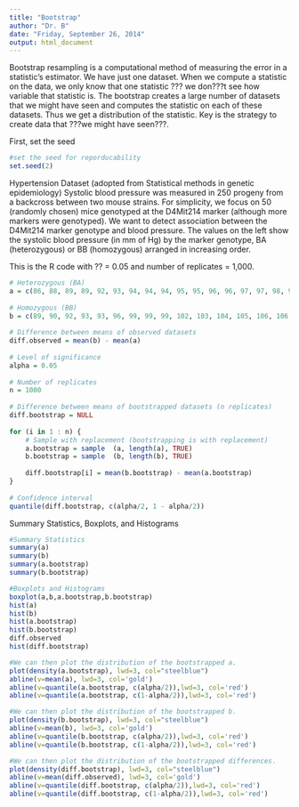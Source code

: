 ```yaml
---
title: "Bootstrap"
author: "Dr. B"
date: "Friday, September 26, 2014"
output: html_document
---
```

Bootstrap resampling is a computational method of measuring the error in a statistic's estimator.  We have just one dataset. When we compute a statistic on the data, we only know that one statistic ??? we don???t see how variable that statistic is. The bootstrap creates a large number of datasets that we might have seen and computes the statistic on each of these datasets. Thus we get a distribution of the statistic. Key is the strategy to create data that ???we might have seen???.

First, set the seed
```r
#set the seed for reporducability
set.seed(2)
```

Hypertension Dataset (adopted from Statistical methods in genetic epidemiology)
Systolic blood pressure was measured in 250 progeny from a backcross between two mouse strains. For simplicity, we focus on 50 (randomly chosen) mice genotyped at the D4Mit214 marker (although more markers were genotyped). We want to detect association between the D4Mit214 marker genotype and blood pressure. The values on the left show the systolic blood pressure (in mm of Hg) by the marker genotype, BA (heterozygous) or BB (homozygous) arranged in increasing order.

This is the R code with ?? = 0.05 and number of replicates = 1,000.
```r
# Heterozygous (BA)
a = c(86, 88, 89, 89, 92, 93, 94, 94, 94, 95, 95, 96, 96, 97, 97, 98, 98, 99, 99, 101, 106, 107, 110, 113, 116, 118)
 
# Homozygous (BB)
b = c(89, 90, 92, 93, 93, 96, 99, 99, 99, 102, 103, 104, 105, 106, 106, 107, 108, 108, 110, 110, 112, 114, 116, 116)
 
# Difference between means of observed datasets
diff.observed = mean(b) - mean(a)
 
# Level of significance
alpha = 0.05
 
# Number of replicates
n = 1000
 
# Difference between means of bootstrapped datasets (n replicates)
diff.bootstrap = NULL
 
for (i in 1 : n) {
    # Sample with replacement (bootstrapping is with replacement)
    a.bootstrap = sample  (a, length(a), TRUE)
    b.bootstrap = sample  (b, length(b), TRUE)
     
    diff.bootstrap[i] = mean(b.bootstrap) - mean(a.bootstrap)
}
 
# Confidence interval
quantile(diff.bootstrap, c(alpha/2, 1 - alpha/2))

```

Summary Statistics, Boxplots, and Histograms
```r
#Summary Statistics
summary(a)
summary(b)
summary(a.bootstrap)
summary(b.bootstrap)

#Boxplots and Histograms
boxplot(a,b,a.bootstrap,b.bootstrap)
hist(a)
hist(b)
hist(a.bootstrap)
hist(b.bootstrap)
diff.observed
hist(diff.bootstrap)

#We can then plot the distribution of the bootstrapped a.
plot(density(a.bootstrap), lwd=3, col="steelblue")
abline(v=mean(a), lwd=3, col='gold')
abline(v=quantile(a.bootstrap, c(alpha/2)),lwd=3, col='red')
abline(v=quantile(a.bootstrap, c(1-alpha/2)),lwd=3, col='red')

#We can then plot the distribution of the bootstrapped b.
plot(density(b.bootstrap), lwd=3, col="steelblue")
abline(v=mean(b), lwd=3, col='gold')
abline(v=quantile(b.bootstrap, c(alpha/2)),lwd=3, col='red')
abline(v=quantile(b.bootstrap, c(1-alpha/2)),lwd=3, col='red')

#We can then plot the distribution of the bootstrapped differences.
plot(density(diff.bootstrap), lwd=3, col="steelblue")
abline(v=mean(diff.observed), lwd=3, col='gold')
abline(v=quantile(diff.bootstrap, c(alpha/2)),lwd=3, col='red')
abline(v=quantile(diff.bootstrap, c(1-alpha/2)),lwd=3, col='red')
```

